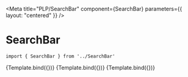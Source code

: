 
<Meta
    title="PLP/SearchBar"
    component={SearchBar}
    parameters={{
        layout: "centered"
    }}
/>


# SearchBar



```
import { SearchBar } from '../SearchBar'
```

<Canvas>
    <Story
        name="SearchBar"
        args={{ phrase: "", onKeyPress: action('onKeyPress') }}
    >
        {Template.bind({})}
    </Story>
    <Story
        name="SearchBar with custom placeholder"
        args={{
            phrase: "",
            onKeyPress: action('onKeyPress'),
            placeholder: "Custom placeholder",
        }}
    >
        {Template.bind({})}
    </Story>
    <Story
        name="SearchBar with phrase"
        args={{
            phrase: "yoga pants",
            onKeyPress: action('onKeyPress'),
        }}
    >
        {Template.bind({})}
    </Story>
</Canvas>
